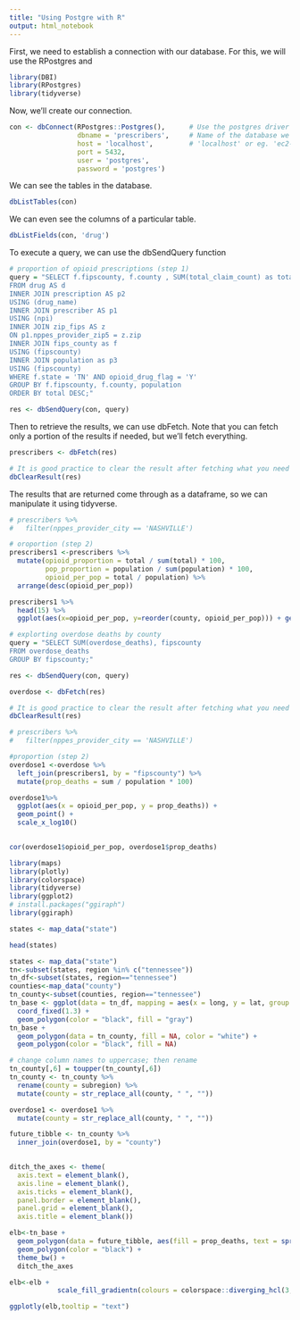 ```yaml
---
title: "Using Postgre with R"
output: html_notebook
---
```


First, we need to establish a connection with our database. For this, we will use the RPostgres and 

```r
library(DBI)
library(RPostgres)
library(tidyverse)
```

Now, we'll create our connection.
```r
con <- dbConnect(RPostgres::Postgres(),      # Use the postgres driver
                 dbname = 'prescribers',     # Name of the database we want to connect to
                 host = 'localhost',         # 'localhost' or eg. 'ec2-54-83-201-96.compute-1.amazonaws.com'
                 port = 5432, 
                 user = 'postgres',
                 password = 'postgres')
```

We can see the tables in the database.
```r
dbListTables(con)
```

We can even see the columns of a particular table.
```r
dbListFields(con, 'drug')
```

To execute a query, we can use the dbSendQuery function
```r
# proportion of opioid prescriptions (step 1)
query = "SELECT f.fipscounty, f.county , SUM(total_claim_count) as total, population
FROM drug AS d
INNER JOIN prescription AS p2
USING (drug_name)
INNER JOIN prescriber AS p1
USING (npi)
INNER JOIN zip_fips AS z
ON p1.nppes_provider_zip5 = z.zip
INNER JOIN fips_county as f
USING (fipscounty)
INNER JOIN population as p3
USING (fipscounty)
WHERE f.state = 'TN' AND opioid_drug_flag = 'Y'
GROUP BY f.fipscounty, f.county, population
ORDER BY total DESC;"

res <- dbSendQuery(con, query)
```

Then to retrieve the results, we can use dbFetch. Note that you can fetch only a portion of the results if needed, but we'll fetch everything.
```r
prescribers <- dbFetch(res)

# It is good practice to clear the result after fetching what you need in order to free all resources associated with the result set. 
dbClearResult(res)
```

The results that are returned come through as a dataframe, so we can manipulate it using tidyverse.
```r
# prescribers %>% 
#   filter(nppes_provider_city == 'NASHVILLE')

# oroportion (step 2)
prescribers1 <-prescribers %>%
  mutate(opioid_proportion = total / sum(total) * 100,
         pop_proportion = population / sum(population) * 100,
         opioid_per_pop = total / population) %>%
  arrange(desc(opioid_per_pop))

prescribers1 %>% 
  head(15) %>% 
  ggplot(aes(x=opioid_per_pop, y=reorder(county, opioid_per_pop))) + geom_col()

```
```r
# explorting overdose deaths by county
query = "SELECT SUM(overdose_deaths), fipscounty
FROM overdose_deaths
GROUP BY fipscounty;"

res <- dbSendQuery(con, query)
```

```r
overdose <- dbFetch(res)

# It is good practice to clear the result after fetching what you need in order to free all resources associated with the result set. 
dbClearResult(res)
```

```r
# prescribers %>% 
#   filter(nppes_provider_city == 'NASHVILLE')

#proportion (step 2)
overdose1 <-overdose %>%
  left_join(prescribers1, by = "fipscounty") %>% 
  mutate(prop_deaths = sum / population * 100)

overdose1%>% 
  ggplot(aes(x = opioid_per_pop, y = prop_deaths)) +
  geom_point() +
  scale_x_log10()
  
```
```r
cor(overdose1$opioid_per_pop, overdose1$prop_deaths)
```


```r
library(maps)
library(plotly)
library(colorspace)
library(tidyverse)
library(ggplot2)
# install.packages("ggiraph")
library(ggiraph)
```

```r
states <- map_data("state")

head(states)

states <- map_data("state")
tn<-subset(states, region %in% c("tennessee"))
tn_df<-subset(states, region=="tennessee")
counties<-map_data("county")
tn_county<-subset(counties, region=="tennessee")
tn_base <- ggplot(data = tn_df, mapping = aes(x = long, y = lat, group = group)) + 
  coord_fixed(1.3) + 
  geom_polygon(color = "black", fill = "gray")
tn_base +  
  geom_polygon(data = tn_county, fill = NA, color = "white") +
  geom_polygon(color = "black", fill = NA)

```
```r
# change column names to uppercase; then rename
tn_county[,6] = toupper(tn_county[,6])
tn_county <- tn_county %>% 
  rename(county = subregion) %>% 
  mutate(county = str_replace_all(county, " ", ""))

overdose1 <- overdose1 %>% 
  mutate(county = str_replace_all(county, " ", ""))

future_tibble <- tn_county %>% 
  inner_join(overdose1, by = "county")
  

```

```r
ditch_the_axes <- theme(
  axis.text = element_blank(),
  axis.line = element_blank(),
  axis.ticks = element_blank(),
  panel.border = element_blank(),
  panel.grid = element_blank(),
  axis.title = element_blank())
```


```r
elb<-tn_base + 
  geom_polygon(data = future_tibble, aes(fill = prop_deaths, text = sprintf('County: %s\nDeath Proportion: %s', county,round(prop_deaths,2))), color = "black") +
  geom_polygon(color = "black") +
  theme_bw() +
  ditch_the_axes
```

```r
elb<-elb +
            scale_fill_gradientn(colours = colorspace::diverging_hcl(3,palette = "Blue-Red"))

```

```r
ggplotly(elb,tooltip = "text")
```

